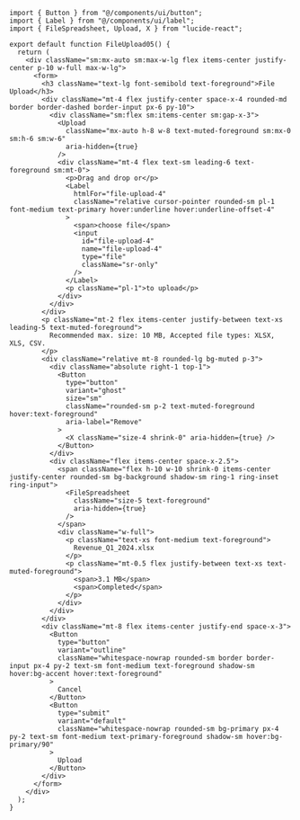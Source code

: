 ```tsx
import { Button } from "@/components/ui/button";
import { Label } from "@/components/ui/label";
import { FileSpreadsheet, Upload, X } from "lucide-react";

export default function FileUpload05() {
  return (
    <div className="sm:mx-auto sm:max-w-lg flex items-center justify-center p-10 w-full max-w-lg">
      <form>
        <h3 className="text-lg font-semibold text-foreground">File Upload</h3>
        <div className="mt-4 flex justify-center space-x-4 rounded-md border border-dashed border-input px-6 py-10">
          <div className="sm:flex sm:items-center sm:gap-x-3">
            <Upload
              className="mx-auto h-8 w-8 text-muted-foreground sm:mx-0 sm:h-6 sm:w-6"
              aria-hidden={true}
            />
            <div className="mt-4 flex text-sm leading-6 text-foreground sm:mt-0">
              <p>Drag and drop or</p>
              <Label
                htmlFor="file-upload-4"
                className="relative cursor-pointer rounded-sm pl-1 font-medium text-primary hover:underline hover:underline-offset-4"
              >
                <span>choose file</span>
                <input
                  id="file-upload-4"
                  name="file-upload-4"
                  type="file"
                  className="sr-only"
                />
              </Label>
              <p className="pl-1">to upload</p>
            </div>
          </div>
        </div>
        <p className="mt-2 flex items-center justify-between text-xs leading-5 text-muted-foreground">
          Recommended max. size: 10 MB, Accepted file types: XLSX, XLS, CSV.
        </p>
        <div className="relative mt-8 rounded-lg bg-muted p-3">
          <div className="absolute right-1 top-1">
            <Button
              type="button"
              variant="ghost"
              size="sm"
              className="rounded-sm p-2 text-muted-foreground hover:text-foreground"
              aria-label="Remove"
            >
              <X className="size-4 shrink-0" aria-hidden={true} />
            </Button>
          </div>
          <div className="flex items-center space-x-2.5">
            <span className="flex h-10 w-10 shrink-0 items-center justify-center rounded-sm bg-background shadow-sm ring-1 ring-inset ring-input">
              <FileSpreadsheet
                className="size-5 text-foreground"
                aria-hidden={true}
              />
            </span>
            <div className="w-full">
              <p className="text-xs font-medium text-foreground">
                Revenue_Q1_2024.xlsx
              </p>
              <p className="mt-0.5 flex justify-between text-xs text-muted-foreground">
                <span>3.1 MB</span>
                <span>Completed</span>
              </p>
            </div>
          </div>
        </div>
        <div className="mt-8 flex items-center justify-end space-x-3">
          <Button
            type="button"
            variant="outline"
            className="whitespace-nowrap rounded-sm border border-input px-4 py-2 text-sm font-medium text-foreground shadow-sm hover:bg-accent hover:text-foreground"
          >
            Cancel
          </Button>
          <Button
            type="submit"
            variant="default"
            className="whitespace-nowrap rounded-sm bg-primary px-4 py-2 text-sm font-medium text-primary-foreground shadow-sm hover:bg-primary/90"
          >
            Upload
          </Button>
        </div>
      </form>
    </div>
  );
}
```
